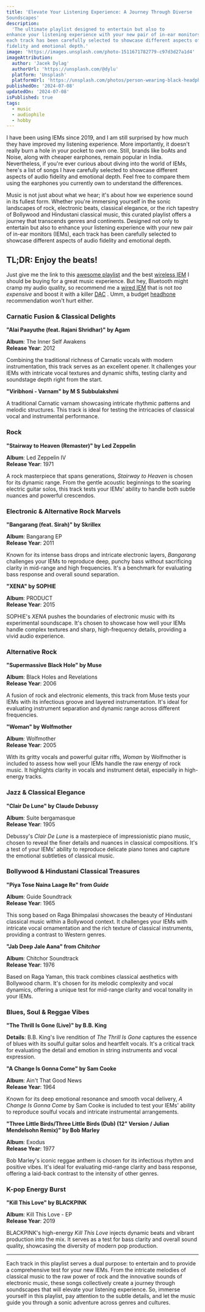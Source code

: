 ```yaml
---
title: 'Elevate Your Listening Experience: A Journey Through Diverse
Soundscapes'
description:
  'The ultimate playlist designed to entertain but also to
enhance your listening experience with your new pair of in-ear monitors (IEMs),
each track has been carefully selected to showcase different aspects of audio
fidelity and emotional depth.'
image: 'https://images.unsplash.com/photo-1511671782779-c97d3d27a1d4'
imageAttribution:
  author: 'Jacek Dylag'
  authorUrl: 'https://unsplash.com/@dylu'
  platform: 'Unsplash'
  platformUrl: 'https://unsplash.com/photos/person-wearing-black-headphones-unsplash-1'
publishedOn: '2024-07-08'
updatedOn: '2024-07-08'
isPublished: true
tags:
  - music
  - audiophile
  - hobby
---
```


I have been using IEMs since 2019, and I am still surprised by how much they
have improved my listening experience. More importantly, it doesn't really burn
a hole in your pocket to own one. Still, brands like boAts and Noise, along with
cheaper earphones, remain popular in India. Nevertheless, if you're ever curious
about diving into the world of IEMs, here's a list of songs I have carefully
selected to showcase different aspects of audio fidelity and emotional depth.
Feel free to compare them using the earphones you currently own to understand
the differences.

Music is not just about what we hear; it's about how we experience sound in its
fullest form. Whether you're immersing yourself in the sonic landscapes of rock,
electronic beats, classical elegance, or the rich tapestry of Bollywood and
Hindustani classical music, this curated playlist offers a journey that
transcends genres and continents. Designed not only to entertain but also to
enhance your listening experience with your new pair of in-ear monitors (IEMs),
each track has been carefully selected to showcase different aspects of audio
fidelity and emotional depth.

## TL;DR: Enjoy the beats!

Just give me the link to this
[awesome playlist](https://music.youtube.com/playlist?list=PLmGyxv5oUCDaRGmLjsUnb2GQG25H91Xuj&si=wbiEbKfVK5jZNHea)
and the best
[wireless IEM](https://www.headphonezone.in/products/lypertek-x-headphone-zone-pureplay-z3)
I should be buying for a great music experience. But hey, Bluetooth might cramp
my audio quality, so recommend me a
[wired IEM](https://www.headphonezone.in/products/moondrop-chu-ii?_psq=chu&_v=1.0)
that is not _too expensive_ and boost it with a killer
[DAC](https://www.headphonezone.in/products/headphone-zone-x-ddhifi-hi-res-dac?_psq=dac&_v=1.0)
. Umm, a budget
[headhone](https://www.headphonezone.in/products/fiio-x-jade-audio-jt1)
recommendation won't hurt either.

### Carnatic Fusion & Classical Delights

**"Alai Paayuthe (feat. Rajani Shridhar)" by Agam**

**Album**: The Inner Self Awakens  
**Release Year**: 2012

Combining the traditional richness of Carnatic vocals with modern
instrumentation, this track serves as an excellent opener. It challenges your
IEMs with intricate vocal textures and dynamic shifts, testing clarity and
soundstage depth right from the start.

**"Viribhoni - Varnam" by M S Subbulakshmi**

A traditional Carnatic varnam showcasing intricate rhythmic patterns and melodic
structures. This track is ideal for testing the intricacies of classical vocal
and instrumental performance.

### Rock

**"Stairway to Heaven (Remaster)" by Led Zeppelin**

**Album**: Led Zeppelin IV  
**Release Year**: 1971

A rock masterpiece that spans generations, _Stairway to Heaven_ is chosen for
its dynamic range. From the gentle acoustic beginnings to the soaring electric
guitar solos, this track tests your IEMs' ability to handle both subtle nuances
and powerful crescendos.

### Electronic & Alternative Rock Marvels

**"Bangarang (feat. Sirah)" by Skrillex**

**Album**: Bangarang EP  
**Release Year**: 2011

Known for its intense bass drops and intricate electronic layers, _Bangarang_
challenges your IEMs to reproduce deep, punchy bass without sacrificing clarity
in mid-range and high frequencies. It's a benchmark for evaluating bass response
and overall sound separation.

**"XENA" by SOPHIE**

**Album**: PRODUCT  
**Release Year**: 2015

SOPHIE's _XENA_ pushes the boundaries of electronic music with its experimental
soundscape. It's chosen to showcase how well your IEMs handle complex textures
and sharp, high-frequency details, providing a vivid audio experience.

### Alternative Rock

**"Supermassive Black Hole" by Muse**

**Album**: Black Holes and Revelations  
**Release Year**: 2006

A fusion of rock and electronic elements, this track from Muse tests your IEMs
with its infectious groove and layered instrumentation. It's ideal for
evaluating instrument separation and dynamic range across different frequencies.

**"Woman" by Wolfmother**

**Album**: Wolfmother  
**Release Year**: 2005

With its gritty vocals and powerful guitar riffs, _Woman_ by Wolfmother is
included to assess how well your IEMs handle the raw energy of rock music. It
highlights clarity in vocals and instrument detail, especially in high-energy
tracks.

### Jazz & Classical Elegance

**"Clair De Lune" by Claude Debussy**

**Album**: Suite bergamasque  
**Release Year**: 1905

Debussy's _Clair De Lune_ is a masterpiece of impressionistic piano music,
chosen to reveal the finer details and nuances in classical compositions. It's a
test of your IEMs' ability to reproduce delicate piano tones and capture the
emotional subtleties of classical music.

### Bollywood & Hindustani Classical Treasures

**"Piya Tose Naina Laage Re" from _Guide_**

**Album**: Guide Soundtrack  
**Release Year**: 1965

This song based on Raga Bhimpalasi showcases the beauty of Hindustani classical
music within a Bollywood context. It challenges your IEMs with intricate vocal
ornamentation and the rich texture of classical instruments, providing a
contrast to Western genres.

**"Jab Deep Jale Aana" from _Chitchor_**

**Album**: Chitchor Soundtrack  
**Release Year**: 1976

Based on Raga Yaman, this track combines classical aesthetics with Bollywood
charm. It's chosen for its melodic complexity and vocal dynamics, offering a
unique test for mid-range clarity and vocal tonality in your IEMs.

### Blues, Soul & Reggae Vibes

**"The Thrill Is Gone (Live)" by B.B. King**

**Details**: B.B. King's live rendition of _The Thrill Is Gone_ captures the
essence of blues with its soulful guitar solos and heartfelt vocals. It's a
critical track for evaluating the detail and emotion in string instruments and
vocal expression.

**"A Change Is Gonna Come" by Sam Cooke**

**Album**: Ain't That Good News  
**Release Year**: 1964

Known for its deep emotional resonance and smooth vocal delivery, _A Change Is
Gonna Come_ by Sam Cooke is included to test your IEMs' ability to reproduce
soulful vocals and intricate instrumental arrangements.

**"Three Little Birds/Three Little Birds (Dub) (12" Version / Julian Mendelsohn
Remix)" by Bob Marley**

**Album**: Exodus  
**Release Year**: 1977

Bob Marley's iconic reggae anthem is chosen for its infectious rhythm and
positive vibes. It's ideal for evaluating mid-range clarity and bass response,
offering a laid-back contrast to the intensity of other genres.

### K-pop Energy Burst

**"Kill This Love" by BLACKPINK**

**Album**: Kill This Love - EP  
**Release Year**: 2019

BLACKPINK's high-energy _Kill This Love_ injects dynamic beats and vibrant
production into the mix. It serves as a test for bass clarity and overall sound
quality, showcasing the diversity of modern pop production.

---

Each track in this playlist serves a dual purpose: to entertain and to provide a
comprehensive test for your new IEMs. From the intricate melodies of classical
music to the raw power of rock and the innovative sounds of electronic music,
these songs collectively create a journey through soundscapes that will elevate
your listening experience. So, immerse yourself in this playlist, pay attention
to the subtle details, and let the music guide you through a sonic adventure
across genres and cultures.
